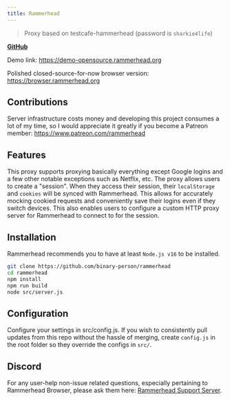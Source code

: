```yaml
---
title: Rammerhead
---
```


> Proxy based on testcafe-hammerhead (password is `sharkie4life`)

[**GitHub**](https://github.com/binary-person/rammerhead)

Demo link: https://demo-opensource.rammerhead.org

Polished closed-source-for-now browser version: https://browser.rammerhead.org

## Contributions

Server infrastructure costs money and developing this project consumes a lot of my time, so I would appreciate it greatly if you become a Patreon member: https://www.patreon.com/rammerhead

## Features

This proxy supports proxying basically everything except Google logins and a few other notable exceptions such as Netflix, etc.
The proxy allows users to create a "session". When they access their session, their `localStorage` and `cookies` will be synced with Rammerhead. This allows for accurately mocking cookied requests and conveniently save their logins even if they switch devices. This also enables users to configure a custom HTTP proxy server for Rammerhead to connect to for the session.

## Installation

Rammerhead recommends you to have at least `Node.js v16` to be installed.

```bash
git clone https://github.com/binary-person/rammerhead
cd rammerhead
npm install
npm run build
node src/server.js
```

## Configuration

Configure your settings in src/config.js. If you wish to consistently pull updates from this repo without the hassle of merging, create `config.js` in the root folder so they override the configs in `src/`.

## Discord

For any user-help non-issue related questions, especially pertaining to Rammerhead Browser, please ask them here: [Rammerhead Support Server](https://discord.gg/VNT4E7gN5Y).
